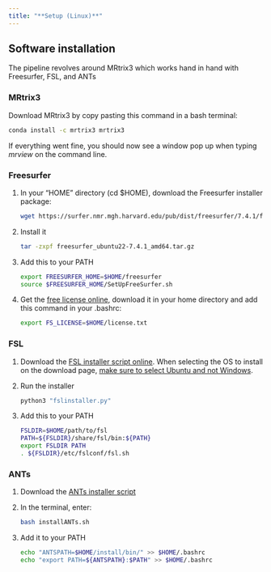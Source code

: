 ```yaml
---
title: "**Setup (Linux)**"
---
```


## Software installation

The pipeline revolves around MRtrix3 which works hand in hand with Freesurfer, FSL, and ANTs

### MRtrix3

Download MRtrix3 by copy pasting this command in a bash terminal:

``` bash
conda install -c mrtrix3 mrtrix3
```

If everything went fine, you should now see a window pop up when typing *mrview* on the command line.

### Freesurfer

1.  In your "HOME" directory (cd \$HOME), download the Freesurfer installer package:

    ``` bash
    wget https://surfer.nmr.mgh.harvard.edu/pub/dist/freesurfer/7.4.1/freesurfer_ubuntu22-7.4.1_amd64.tar.gz
    ```

2.  Install it

    ``` bash
    tar -zxpf freesurfer_ubuntu22-7.4.1_amd64.tar.gz
    ```

3.  Add this to your PATH

    ``` bash
    export FREESURFER_HOME=$HOME/freesurfer
    source $FREESURFER_HOME/SetUpFreeSurfer.sh
    ```

4.  Get the [free license online](https://surfer.nmr.mgh.harvard.edu/registration.html), download it in your home directory and add this command in your .bashrc:

    ``` bash
    export FS_LICENSE=$HOME/license.txt
    ```

### FSL

1.  Download the [FSL installer script online](https://fsl.fmrib.ox.ac.uk/fsldownloads_registration). When selecting the OS to install on the download page, [make sure to select Ubuntu and not Windows]{.underline}.

2.  Run the installer

    ``` bash
    python3 "fslinstaller.py"
    ```

3.  Add this to your PATH

    ``` bash
    FSLDIR=$HOME/path/to/fsl
    PATH=${FSLDIR}/share/fsl/bin:${PATH}
    export FSLDIR PATH
    . ${FSLDIR}/etc/fslconf/fsl.sh
    ```

### ANTs

1.  Download the [ANTs installer script](https://github.com/cookpa/antsInstallExample/blob/master/installANTs.sh)

2.  In the terminal, enter:

    ``` bash
    bash installANTs.sh
    ```

3.  Add it to your PATH

    ``` bash
    echo "ANTSPATH=$HOME/install/bin/" >> $HOME/.bashrc 
    echo "export PATH=${ANTSPATH}:$PATH" >> $HOME/.bashrc
    ```
